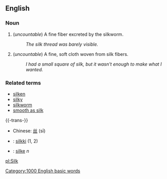 ==English==

===Noun===
# (''uncountable'') A fine fiber excreted by the silkworm.
#: ''The silk thread was barely visible.''
# (''uncountable'') A fine, soft cloth woven from silk fibers.
#: ''I had a small square of silk, but it wasn't enough to make what I wanted.''

===Related terms===
* [[silken]]
* [[silky]]
* [[silkworm]]
* [[smooth as silk]]

{{-trans-}}
*Chinese: [[丝]] (sī)
*{{fi}}: [[silkki]] (1, 2)
*{{sv}}: [[silke]] ''n''


[[pl:Silk]]
[[Category:1000 English basic words]]